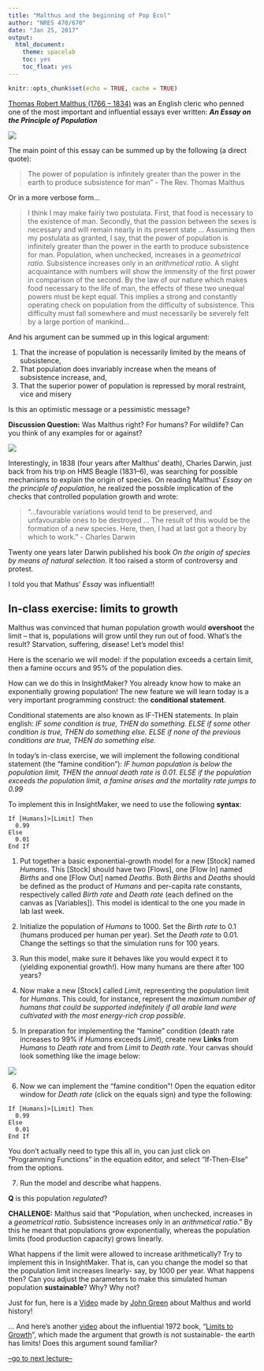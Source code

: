 ```yaml
---
title: "Malthus and the beginning of Pop Ecol"
author: "NRES 470/670"
date: "Jan 25, 2017"
output: 
  html_document: 
    theme: spacelab
    toc: yes
    toc_float: yes
---
```


```r
knitr::opts_chunk$set(echo = TRUE, cache = TRUE)
```

[Thomas Robert Malthus (1766 – 1834)](https://en.wikipedia.org/wiki/Thomas_Robert_Malthus) was an English cleric who penned one of the most important and influential essays ever written: ***An Essay on the Principle of Population***

![](malthus1.jpg)

The main point of this essay can be summed up by the following (a direct quote): 

> The power of population is infinitely greater than the power in the earth to produce subsistence for man" - The Rev. Thomas Malthus

Or in a more verbose form...

> I think I may make fairly two postulata. First, that food is necessary to the existence of man. Secondly, that the passion between the sexes is necessary and will remain nearly in its present state ... Assuming then my postulata as granted, I say, that the power of population is infinitely greater than the power in the earth to produce subsistence for man. Population, when unchecked, increases in a *geometrical ratio*. Subsistence increases only in an *arithmetical ratio*. A slight acquaintance with numbers will show the immensity of the first power in comparison of the second. By the law of our nature which makes food necessary to the life of man, the effects of these two unequal powers must be kept equal. This implies a strong and constantly operating check on population from the difficulty of subsistence. This difficulty must fall somewhere and must necessarily be severely felt by a large portion of mankind...

And his argument can be summed up in this logical argument:

1. That the increase of population is necessarily limited by the means of subsistence,
2. That population does invariably increase when the means of subsistence increase, and,
3. That the superior power of population is repressed by moral restraint, vice and misery

Is this an optimistic message or a pessimistic message?

**Discussion Question:** Was Malthus right? For humans? For wildlife? Can you think of any examples for or against? 


![](darwin1.jpg)


Interestingly, in 1838 (four years after Malthus’ death), Charles Darwin, just back from his trip on HMS Beagle (1831–6), was searching for possible mechanisms to explain the origin of species. On reading Malthus’ *Essay on the principle of population*, he realized the possible implication of the checks that controlled population growth and wrote: 

> “...favourable variations would tend to be preserved, and unfavourable ones to be destroyed ... The result of this would be the formation of a new species. Here, then, I had at last got a theory by which to work.” - Charles Darwin 

Twenty one years later Darwin published his book *On the origin of species by means of natural selection*. It too raised a storm of controversy and protest.

I told you that Mathus' *Essay* was influential!!

## In-class exercise: limits to growth

Malthus was convinced that human population growth would **overshoot** the limit -- that is, populations will grow until they run out of food. What's the result? Starvation, suffering, disease! Let's model this! 

Here is the scenario we will model: if the population exceeds a certain limit, then a famine occurs and 95% of the population dies.

How can we do this in InsightMaker? You already know how to make an exponentially growing population! The new feature we will learn today is a very important programming construct: the **conditional statement**.

Conditional statements are also known as IF-THEN statements. In plain english: *IF some condition is true, THEN do something. ELSE if some other condition is true, THEN do something else. ELSE if none of the previous conditions are true, THEN do something else.*

In today's in-class exercise, we will implement the following conditional statement (the "famine condition"): *IF human population is below the population limit, THEN the annual death rate is 0.01. ELSE if the population exceeds the population limit, a famine arises and the mortality rate jumps to 0.99*

To implement this in InsightMaker, we need to use the following **syntax**:

```
If [Humans]>[Limit] Then
  0.99
Else
  0.01
End If
```

1. Put together a basic exponential-growth model for a new [Stock] named *Humans*. This [Stock] should have two [Flows], one [Flow In] named *Births* and one [Flow Out] named *Deaths*. Both *Births* and *Deaths* should be defined as the product of *Humans* and per-capita rate constants, respectively called *Birth rate* and *Death rate* (each defined on the canvas as [Variables]). This model is identical to the one you made in lab last week. 

2. Initialize the population of *Humans* to 1000. Set the *Birth rate* to 0.1 (humans produced per human per year). Set the *Death rate* to 0.01. Change the settings so that the simulation runs for 100 years.  

3. Run this model, make sure it behaves like you would expect it to (yielding exponential growth!). How many humans are there after 100 years?

4. Now make a new [Stock] called *Limit*, representing the population limit for *Humans*. This could, for instance, represent the *maximum number of humans that could be supported indefinitely if all arable land were cultivated with the most energy-rich crop possible*. 

5. In preparation for implementing the "famine" condition (death rate increases to 99% if *Humans* exceeds *Limit*), create new **Links** from *Humans* to *Death rate* and from *Limit* to *Death rate*. Your canvas should look something like the image below:  

![](IM4.jpg)

6. Now we can implement the "famine condition"! Open the equation editor window for *Death rate* (click on the equals sign) and type the following: 

```
If [Humans]>[Limit] Then
  0.99
Else
  0.01
End If
```
You don't actually need to type this all in, you can just click on "Programming Functions" in the equation editor, and select "If-Then-Else" from the options.   

7. Run the model and describe what happens.  

**Q** is this population *regulated*?   

**CHALLENGE:** Malthus said that "Population, when unchecked, increases in a *geometrical ratio*. Subsistence increases only in an *arithmetical ratio*." By this he meant that populations grow exponentially, whereas the population limits (food production capacity) grows linearly.   

What happens if the limit were allowed to increase arithmetically? Try to implement this in InsightMaker. That is, can you change the model so that the population limit increases linearly- say, by 1000 per year. What happens then? Can you adjust the parameters to make this simulated human population **sustainable**? Why? Why not?   

Just for fun, here is a [Video](https://www.youtube.com/watch?v=QAkW_i0bDpQ) made by [John Green](https://en.wikipedia.org/wiki/John_Green_(author)) about Malthus and world history!      

... And here's another [video](https://www.youtube.com/watch?v=U7Z6h-U4CmI) about the influential 1972 book, "[Limits to Growth](https://www.amazon.com/Limits-Growth-Donella-H-Meadows/dp/193149858X)", which made the argument that growth is not sustainable- the earth has limits! Does this argument sound familiar?       

[--go to next lecture--](LECTURE4.html)   






 

































